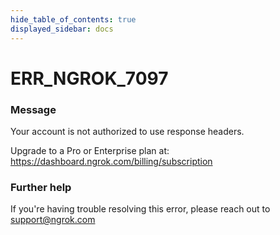 ```yaml
---
hide_table_of_contents: true
displayed_sidebar: docs
---
```



# ERR_NGROK_7097

### Message
Your account is not authorized to use response headers. 

Upgrade to a Pro or Enterprise plan at: https://dashboard.ngrok.com/billing/subscription

<ErrorDetails error='err_ngrok_7097' />


### Further help
If you're having trouble resolving this error, please reach out to [support@ngrok.com](mailto:support@ngrok.com?subject=Help%20with%20ERR_NGROK_7097)

